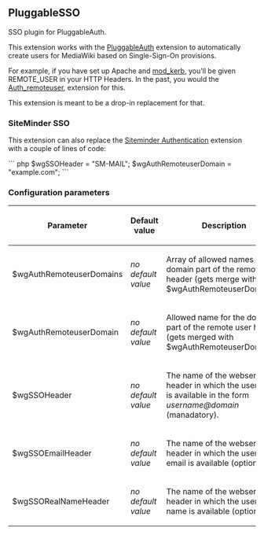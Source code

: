 == PluggableSSO ==
SSO plugin for PluggableAuth.

This extension works with the [https://www.mediawiki.org/wiki/Extension:PluggableAuth PluggableAuth] extension to automatically create users for MediaWiki based on Single-Sign-On provisions.

For example, if you have set up Apache and [http://modauthkerb.sourceforge.net/ mod_kerb], you'll be given REMOTE_USER in your HTTP Headers.  In the past, you would the [https://www.mediawiki.org/wiki/Extension:Auth_remoteuser Auth_remoteuser], extension for this.

This extension is meant to be a drop-in replacement for that.

=== SiteMinder SSO ===

This extension can also replace the [https://www.mediawiki.org/wiki/Extension:Siteminder_Authentication Siteminder Authentication] extension with a couple of lines of code:

``` php
$wgSSOHeader = "SM-MAIL";
$wgAuthRemoteuserDomain = "example.com";
```

=== Configuration parameters ===
{| class="wikitable"
! Parameter
! Default value
! Description
|-
| $wgAuthRemoteuserDomains  
| ''no default value'' 
| Array of allowed names for the domain part of the remote user header (gets merge with $wgAuthRemoteuserDomain). 
|-
| $wgAuthRemoteuserDomain   
| ''no default value'' 
| Allowed name for the domain part of the remote user header (gets merged with $wgAuthRemoteuserDomains). 
|-
| $wgSSOHeader              
| ''no default value'' 
| The name of the webserver header in which the username is available in the form ''username@domain'' (manadatory). 
|-
| $wgSSOEmailHeader         
| ''no default value'' 
| The name of the webserver header in which the user's email is available (optional). 
|-
| $wgSSORealNameHeader      
| ''no default value'' 
| The name of the webserver header in which the user's real name is available (optional). 
|}

